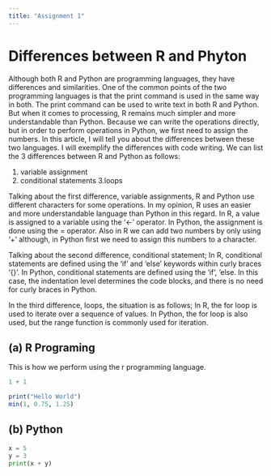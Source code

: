 ```yaml
---
title: "Assignment 1"
---
```


# Differences between R and Phyton

Although both R and Python are programming languages, they have differences and similarities. One of the common points of the two programming languages is that the print command is used in the same way in both. The print command can be used to write text in both R and Python. But when it comes to processing, R remains much simpler and more understandable than Python. Because we can write the operations directly, but in order to perform operations in Python, we first need to assign the numbers. In this article, I will tell you about the differences between these two languages. I will exemplify the differences with code writing. We can list the 3 differences between R and Python as follows:

1. variable assignment
2. conditional statements
3.loops


Talking about the first difference, variable assignments, R and Python use different characters for some operations. In my opinion, R uses an easier and more understandable language than Python in this regard.
In R, a value is assigned to a variable using the '<-' operator.
In Python, the assignment is done using the = operator.
Also in R we can add two numbers by only using '+' although, in Python first we need to assign this numbers to a character.

Talking about the second difference, conditional statement;
In R, conditional statements are defined using the 'if' and 'else' keywords within curly braces '{}'.
In Python, conditional statements are defined using the 'if', 'else. In this case, the indentation level determines the code blocks, and there is no need for curly braces in Python.

In the third difference, loops, the situation is as follows;
In R, the for loop is used to iterate over a sequence of values.
In Python, the for loop is also used, but the range function is commonly used for iteration.


## (a) R Programing

This is how we perform using the r programming language.

```r

1 + 1

print("Hello World")
min(1, 0.75, 1.25) 

```

## (b) Python
```python
x = 5
y = 3
print(x + y)
```


